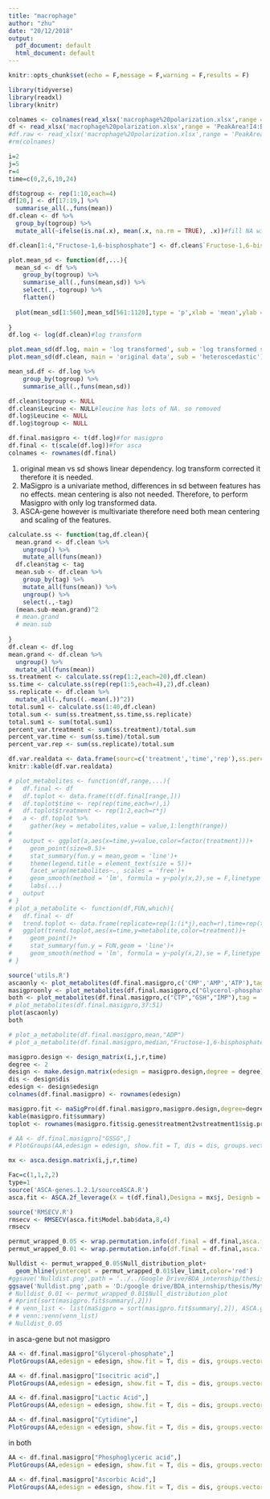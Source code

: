 ```yaml
---
title: "macrophage"
author: "zhu"
date: "20/12/2018"
output:
  pdf_document: default
  html_document: default
---
```


```r
knitr::opts_chunk$set(echo = F,message = F,warning = F,results = F)
```

```r
library(tidyverse)
library(readxl)
library(knitr)

colnames <- colnames(read_xlsx('macrophage%20polarization.xlsx',range = 'PeakArea!I1:BL1'))
df <- read_xlsx('macrophage%20polarization.xlsx',range = 'PeakArea!I4:BL43',col_names = colnames)
#df.raw <- read_xlsx('macrophage%20polarization.xlsx',range = 'PeakArea!I4:BL43',col_names = colnames)
#rm(colnames)

i=2
j=5
r=4
time=c(0,2,6,10,24)

df$togroup <- rep(1:10,each=4)
df[20,] <- df[17:19,] %>% 
  summarise_all(.,funs(mean))
df.clean <- df %>% 
  group_by(togroup) %>% 
  mutate_all(~ifelse(is.na(.x), mean(.x, na.rm = TRUE), .x))#fill NA with mean of replicates. 

df.clean[1:4,"Fructose-1,6-bisphosphate"] <- df.clean$`Fructose-1,6-bisphosphate`[5]#F16B is missing values at entire time 1 control. filled with values at time 1 treatment. the assumption is that value at time 0 for both control and treatment is the same

plot.mean_sd <- function(df,...){
  mean_sd <- df %>% 
    group_by(togroup) %>% 
    summarise_all(.,funs(mean,sd)) %>% 
    select(.,-togroup) %>% 
    flatten()
  
  plot(mean_sd[1:560],mean_sd[561:1120],type = 'p',xlab = 'mean',ylab = 'sd',...)
  
}
df.log <- log(df.clean)#log transform

plot.mean_sd(df.log, main = 'log transformed', sub = 'log transformed shows homoscedastic')
plot.mean_sd(df.clean, main = 'original data', sub = 'heteroscedastic')#check the homoscedasticity

mean_sd.df <- df.log %>% 
    group_by(togroup) %>% 
    summarise_all(.,funs(mean,sd))

df.clean$togroup <- NULL
df.clean$Leucine <- NULL#leucine has lots of NA. so removed
df.log$Leucine <- NULL
df.log$togroup <- NULL

df.final.masigpro <- t(df.log)#for masigpro
df.final <- t(scale(df.log))#for asca
colnames <- rownames(df.final)

```




1. original mean vs sd shows linear dependency. log transform corrected it therefore it is needed.
2. MaSigpro is a univariate method, differences in sd between features has no effects. mean centering is also not needed. Therefore, to perform Masigpro with only log transformed data.
3. ASCA-gene however is multivariate therefore need both mean centering and scaling of the features.

```r
calculate.ss <- function(tag,df.clean){
  mean.grand <- df.clean %>% 
    ungroup() %>% 
    mutate_all(funs(mean))
  df.clean$tag <- tag
  mean.sub <- df.clean %>%
    group_by(tag) %>%
    mutate_all(funs(mean)) %>% 
    ungroup() %>% 
    select(.,-tag)
  (mean.sub-mean.grand)^2
  # mean.grand
  # mean.sub
  
}
df.clean <- df.log
mean.grand <- df.clean %>% 
  ungroup() %>% 
  mutate_all(funs(mean))
ss.treatment <- calculate.ss(rep(1:2,each=20),df.clean)
ss.time <- calculate.ss(rep(rep(1:5,each=4),2),df.clean)
ss.replicate <- df.clean %>% 
  mutate_all(.,funs((.-mean(.))^2))
total.sum1 <- calculate.ss(1:40,df.clean)
total.sum <- sum(ss.treatment,ss.time,ss.replicate)
total.sum1 <- sum(total.sum1)
percent_var.treatment <- sum(ss.treatment)/total.sum
percent_var.time <- sum(ss.time)/total.sum
percent_var.rep <- sum(ss.replicate)/total.sum

df.var.realdata <- data.frame(sourc=c('treatment','time','rep'),ss.percentage=c(percent_var.treatment*100,percent_var.time*100,percent_var.rep*100))
knitr::kable(df.var.realdata)
```


```r
# plot_metabolites <- function(df,range,...){
#   df.final <- df
#   df.toplot <- data.frame(t(df.final[range,]))
#   df.toplot$time <- rep(rep(time,each=r),i)
#   df.toplot$treatment <- rep(1:2,each=r*j)
#   a <- df.toplot %>% 
#     gather(key = metabolites,value = value,1:length(range))
#   
#   output <- ggplot(a,aes(x=time,y=value,color=factor(treatment)))+
#     geom_point(size=0.5)+
#     stat_summary(fun.y = mean,geom = 'line')+
#     theme(legend.title = element_text(size = 5))+
#     facet_wrap(metabolites~., scales = 'free')+
#     geom_smooth(method = 'lm', formula = y~poly(x,2),se = F,linetype = '3313')+
#     labs(...)
#   output
# }
# plot_a_metabolite <- function(df,FUN,which){
#   df.final <- df
#   trend.toplot <- data.frame(replicate=rep(1:(i*j),each=r),time=rep(time,each=r),treatment=factor(rep(1:i,each=j*r)),metabolite=df.final[which,])
#   ggplot(trend.toplot,aes(x=time,y=metabolite,color=treatment))+
#     geom_point()+
#     stat_summary(fun.y = FUN,geom = 'line')+
#     geom_smooth(method = 'lm', formula = y~poly(x,2),se = F,linetype = '3313')
# }
```

```r
source('utils.R')
ascaonly <- plot_metabolites(df.final.masigpro,c('CMP','AMP','ATP'),tag = 'A')
masigproonly <- plot_metabolites(df.final.masigpro,c("Glycerol-phosphate","Isocitric acid","Lactic Acid"),tag = 'B')
both <- plot_metabolites(df.final.masigpro,c("CTP","GSH","IMP"),tag = 'B')
# plot_metabolites(df.final.masigpro,37:51)
plot(ascaonly)
both
```

```r
# plot_a_metabolite(df.final.masigpro,mean,"ADP")
# plot_a_metabolite(df.final.masigpro,median,"Fructose-1,6-bisphosphate")
```

```r

masigpro.design <- design_matrix(i,j,r,time)
degree <- 2
design <- make.design.matrix(edesign = masigpro.design,degree = degree)
dis <- design$dis
edesign <- design$edesign
colnames(df.final.masigpro) <- rownames(edesign)

masigpro.fit <- maSigPro(df.final.masigpro,masigpro.design,degree=degree, rsq = 0.4)
kable(masigpro.fit$summary)
toplot <- rownames(masigpro.fit$sig.genes$treatment2vstreatment1$sig.profiles)
```

```r
# AA <- df.final.masigpro["GSSG",]
# PlotGroups(AA,edesign = edesign, show.fit = T, dis = dis, groups.vector = design$groups.vector,main = 'GSSG')
```

```r
mx <- asca.design.matrix(i,j,r,time)

Fac=c(1,1,2,2)
type=1
source('ASCA-genes.1.2.1/sourceASCA.R')
asca.fit <- ASCA.2f_leverage(X = t(df.final),Designa = mx$j, Designb = mx$i,type = type, Fac = Fac)
```

```r
source('RMSECV.R')
rmsecv <- RMSECV(asca.fit$Model.bab$data,8,4)
rmsecv
```


```r
permut_wrapped_0.05 <- wrap.permutation.info(df.final = df.final,asca.fit = asca.fit,groups = colnames,R = 100,which_leverage = ASCA.2f_leverage)
permut_wrapped_0.01 <- wrap.permutation.info(df.final = df.final,asca.fit = asca.fit,groups = colnames,R = 100,which_leverage = ASCA.2f_leverage,alpha=0.01)

Nulldist <- permut_wrapped_0.05$Null_distribution_plot+
  geom_hline(yintercept = permut_wrapped_0.01$lev_limit,color='red')
#ggsave('Nulldist.png',path = '../../Google Drive/BDA_internship/thesis/Mythesis/data/')
ggsave('Nulldist.png',path = 'D:/google drive/BDA_internship/thesis/Mythesis/data/')
# Nulldist_0.01 <- permut_wrapped_0.01$Null_distribution_plot
# #print(sort(masigpro.fit$summary[,2]))
# # venn_list <- list(maSigpro = sort(masigpro.fit$summary[,2]), ASCA.gene = sort(colnames[asca.fit$Model.bab$leverage>permut_wrapped$lev_limit]))
# # venn::venn(venn_list)
# Nulldist_0.05
```

in asca-gene but not masigpro

```r
AA <- df.final.masigpro["Glycerol-phosphate",]
PlotGroups(AA,edesign = edesign, show.fit = T, dis = dis, groups.vector = design$groups.vector,main = 'Glycerol-phosphate')
```

```r
AA <- df.final.masigpro["Isocitric acid",]
PlotGroups(AA,edesign = edesign, show.fit = T, dis = dis, groups.vector = design$groups.vector,main = 'Isocitric acid')
```

```r
AA <- df.final.masigpro["Lactic Acid",]
PlotGroups(AA,edesign = edesign, show.fit = T, dis = dis, groups.vector = design$groups.vector,main = 'Lactic Acid')
```

```r
AA <- df.final.masigpro["Cytidine",]
PlotGroups(AA,edesign = edesign, show.fit = T, dis = dis, groups.vector = design$groups.vector,main = 'Cytidine')
```

in both

```r
AA <- df.final.masigpro["Phosphoglyceric acid",]
PlotGroups(AA,edesign = edesign, show.fit = T, dis = dis, groups.vector = design$groups.vector,main = 'Tryptophan')
```

```r
AA <- df.final.masigpro["Ascorbic Acid",]
PlotGroups(AA,edesign = edesign, show.fit = T, dis = dis, groups.vector = design$groups.vector,main = 'Ascorbic Acid')
```





